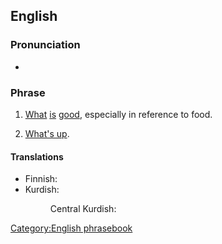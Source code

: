 ==English==

===Pronunciation===
* {{audio|en|En-au-what's good.ogg|Audio (AU)}}

===Phrase===
{{head|en|phrase}}

# {{lb|en|colloquial}} [[what|What]] [[is]] [[good]], especially in reference to food.
#: {{ux|en|'''What's good''' here? I'm way too indecisive to choose from a menu.}}
# {{lb|en|slang}} [[what's up|What's up]].

====Translations====
{{trans-top|''(colloquial)'' what is good, especially in reference to food}}
* Finnish: {{t|fi|[[mikä]] [[on]] [[hyvää]]}}
* Kurdish:
*: Central Kurdish: {{t|ckb|چی باشە؟}}
{{trans-mid}}
{{trans-bottom}}

{{trans-see|what's up}}

[[Category:English phrasebook]]